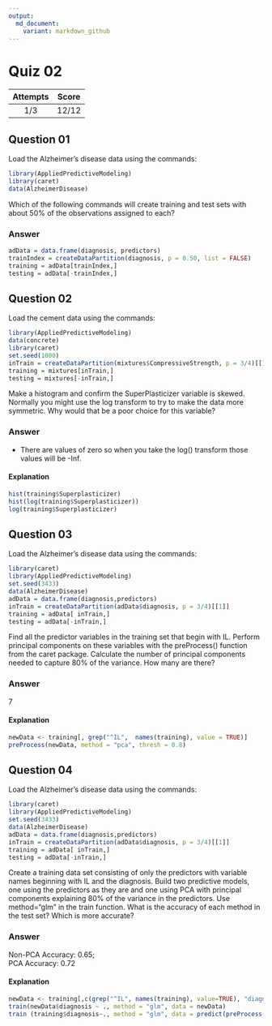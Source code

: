 ```yaml
---
output:
  md_document:
    variant: markdown_github
---
```


Quiz 02
=======  

|Attempts|Score|  
|:------:|:---:|  
|   1/3  |12/12|  

Question 01
-----------  
Load the Alzheimer's disease data using the commands:  
```r
library(AppliedPredictiveModeling)
library(caret)
data(AlzheimerDisease)
```  
Which of the following commands will create training and test sets with about 50% of the observations assigned to each?  

### Answer  
```r
adData = data.frame(diagnosis, predictors)
trainIndex = createDataPartition(diagnosis, p = 0.50, list = FALSE)
training = adData[trainIndex,]
testing = adData[-trainIndex,]
```  

Question 02
-----------  
Load the cement data using the commands:  
```r
library(AppliedPredictiveModeling)
data(concrete)
library(caret)
set.seed(1000)
inTrain = createDataPartition(mixtures$CompressiveStrength, p = 3/4)[[1]]
training = mixtures[inTrain,]
testing = mixtures[-inTrain,]
```  
Make a histogram and confirm the SuperPlasticizer variable is skewed. Normally you might use the log transform to try to make the data more symmetric. Why would that be a poor choice for this variable?  

### Answer  
* There are values of zero so when you take the log() transform those values will be -Inf.  

#### Explanation  
```r
hist(training$Superplasticizer)
hist(log(training$Superplasticizer))
log(training$Superplasticizer)
```

Question 03  
-----------  
Load the Alzheimer's disease data using the commands:  
```r
library(caret)
library(AppliedPredictiveModeling)
set.seed(3433)
data(AlzheimerDisease)
adData = data.frame(diagnosis,predictors)
inTrain = createDataPartition(adData$diagnosis, p = 3/4)[[1]]
training = adData[ inTrain,]
testing = adData[-inTrain,]
```  
Find all the predictor variables in the training set that begin with IL. Perform principal components on these variables with the preProcess() function from the caret package. Calculate the number of principal components needed to capture 80% of the variance. How many are there?  

### Answer  
7  

#### Explanation  
```r
newData <- training[, grep("^IL",  names(training), value = TRUE)]
preProcess(newData, method = "pca", thresh = 0.8)
```

Question 04
-----------  
Load the Alzheimer's disease data using the commands:  
```r
library(caret)
library(AppliedPredictiveModeling)
set.seed(3433)
data(AlzheimerDisease)
adData = data.frame(diagnosis,predictors)
inTrain = createDataPartition(adData$diagnosis, p = 3/4)[[1]]
training = adData[ inTrain,]
testing = adData[-inTrain,]
```  
Create a training data set consisting of only the predictors with variable names beginning with IL and the diagnosis. Build two predictive models, one using the predictors as they are and one using PCA with principal components explaining 80% of the variance in the predictors. Use method="glm" in the train function. What is the accuracy of each method in the test set? Which is more accurate?  

### Answer  
Non-PCA Accuracy: 0.65;  
PCA Accuracy: 0.72  

#### Explanation  
```r
newData <- training[,c(grep("^IL", names(training), value=TRUE), "diagnosis")]
train(newData$diagnosis ~ ., method = "glm", data = newData)
train (training$diagnosis~., method = "glm", data = predict(preProcess(newData[,-13], method = "pca", thresh = 0.8), newData[,-13]))
```